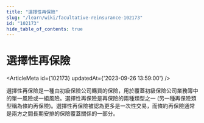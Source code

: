 ```yaml
---
title: "選擇性再保險"
slug: "/learn/wiki/facultative-reinsurance-102173"
id: "102173"
hide_table_of_contents: true
---
```



# 選擇性再保險

<ArticleMeta id={102173} updatedAt={'2023-09-26 13:59:00'} />
<div className='border-solid border-b border-t-0 my-4 border-[var(--ifm-color-gray-300)]' />

選擇性再保險是一種由初級保險公司購買的保險，用於覆蓋初級保險公司業務簿中的單一風險或一組風險。選擇性再保險是再保險的兩種類型之一 (另一種再保險類型稱為條約再保險)。選擇性再保險被認為更多是一次性交易，而條約再保險通常是兩方之間長期安排的保險覆蓋關係的一部分。
